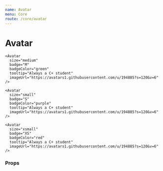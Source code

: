 ```yaml
---
name: Avatar
menu: Core
route: /core/avatar
---
```



# Avatar


<Playground>
  <Box row align="space-between" maxWidth="500px">
    <Avatar
      size="large"
      badge="L"
      badgeColor="blue"
      tooltip="Always a C+ student"
      imageUrl="https://avatars1.githubusercontent.com/u/194885?s=120&v=6"
    />

    <Avatar
      size="medium"
      badge="M"
      badgeColor="green"
      tooltip="Always a C+ student"
      imageUrl="https://avatars1.githubusercontent.com/u/194885?s=120&v=6"
    />

    <Avatar
      size="small"
      badge="S"
      badgeColor="purple"
      tooltip="Always a C+ student"
      imageUrl="https://avatars1.githubusercontent.com/u/194885?s=120&v=6"
    />

    <Avatar
      size="xsmall"
      badge="XS"
      badgeColor="red"
      tooltip="Always a C+ student"
      imageUrl="https://avatars1.githubusercontent.com/u/194885?s=120&v=6"
    />
  </Box>
</Playground>

### Props

<Props of={Avatar} />



